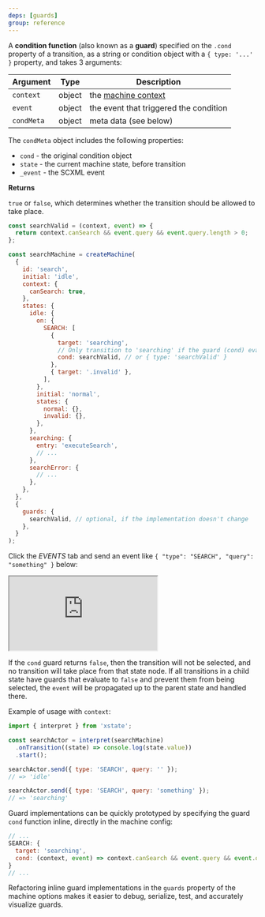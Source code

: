 ```yaml
---
deps: [guards]
group: reference
---
```


A **condition function** (also known as a **guard**) specified on the `.cond` property of a transition, as a string or condition object with a `{ type: '...' }` property, and takes 3 arguments:

| Argument   | Type   | Description                            |
| ---------- | ------ | -------------------------------------- |
| `context`  | object | the [machine context](./context.md)    |
| `event`    | object | the event that triggered the condition |
| `condMeta` | object | meta data (see below)                  |

The `condMeta` object includes the following properties:

- `cond` - the original condition object
- `state` - the current machine state, before transition
- `_event` - the SCXML event

**Returns**

`true` or `false`, which determines whether the transition should be allowed to take place.

```js {15-16,30-34}
const searchValid = (context, event) => {
  return context.canSearch && event.query && event.query.length > 0;
};

const searchMachine = createMachine(
  {
    id: 'search',
    initial: 'idle',
    context: {
      canSearch: true,
    },
    states: {
      idle: {
        on: {
          SEARCH: [
            {
              target: 'searching',
              // Only transition to 'searching' if the guard (cond) evaluates to true
              cond: searchValid, // or { type: 'searchValid' }
            },
            { target: '.invalid' },
          ],
        },
        initial: 'normal',
        states: {
          normal: {},
          invalid: {},
        },
      },
      searching: {
        entry: 'executeSearch',
        // ...
      },
      searchError: {
        // ...
      },
    },
  },
  {
    guards: {
      searchValid, // optional, if the implementation doesn't change
    },
  }
);
```

Click the _EVENTS_ tab and send an event like `{ "type": "SEARCH", "query": "something" }` below:

<iframe src="https://stately.ai/viz/embed/?gist=09af23963bfa1767ce3900f2ae730029&tab=events"></iframe>

If the `cond` guard returns `false`, then the transition will not be selected, and no transition will take place from that state node. If all transitions in a child state have guards that evaluate to `false` and prevent them from being selected, the `event` will be propagated up to the parent state and handled there.

Example of usage with `context`:

```js
import { interpret } from 'xstate';

const searchActor = interpret(searchMachine)
  .onTransition((state) => console.log(state.value))
  .start();

searchActor.send({ type: 'SEARCH', query: '' });
// => 'idle'

searchActor.send({ type: 'SEARCH', query: 'something' });
// => 'searching'
```

<!-- ::: tip \-->

Guard implementations can be quickly prototyped by specifying the guard `cond` function inline, directly in the machine config:

```js {4}
// ...
SEARCH: {
  target: 'searching',
  cond: (context, event) => context.canSearch && event.query && event.query.length > 0
}
// ...
```

Refactoring inline guard implementations in the `guards` property of the machine options makes it easier to debug, serialize, test, and accurately visualize guards.

<!-- ::: (end tip/warning) \-->
